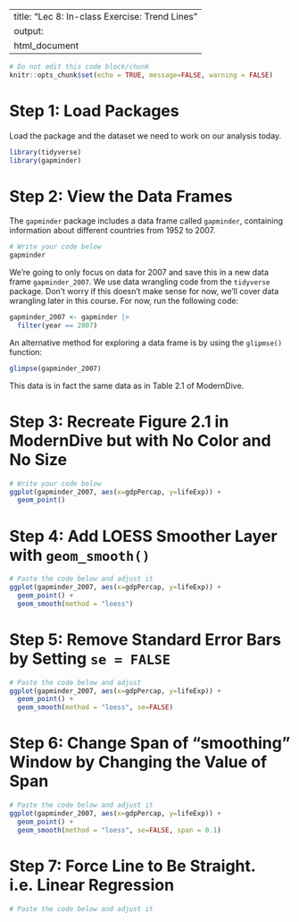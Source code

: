 
---
title: "Lec 8: In-class Exercise: Trend Lines"
output:
  html_document
---

```r
# Do not edit this code block/chunk
knitr::opts_chunk$set(echo = TRUE, message=FALSE, warning = FALSE)
```

# Step 1: Load Packages

Load the package and the dataset we need to work on our analysis today.

```r
library(tidyverse)
library(gapminder)
```

# Step 2: View the Data Frames

The `gapminder` package includes a data frame called `gapminder`, containing information about different countries from 1952 to 2007. 

```r
# Write your code below
gapminder

```

We're going to only focus on data for 2007 and save this in a new data frame `gapminder_2007`. We use data wrangling code from the `tidyverse` package. Don't worry if this doesn't make sense for now, we'll cover data wrangling later in this course. For now, run the following code:

```r
gapminder_2007 <- gapminder |> 
  filter(year == 2007)
```

An alternative method for exploring a data frame is by using the `glipmse()` function:

```r
glimpse(gapminder_2007)
```

This data is in fact the same data as in Table 2.1 of ModernDive.

# Step 3: Recreate Figure 2.1 in ModernDive but with No Color and No Size

```r
# Write your code below
ggplot(gapminder_2007, aes(x=gdpPercap, y=lifeExp)) +
  geom_point()

```

# Step 4: Add LOESS Smoother Layer with `geom_smooth()`

```r
# Paste the code below and adjust it
ggplot(gapminder_2007, aes(x=gdpPercap, y=lifeExp)) +
  geom_point() +
  geom_smooth(method = "loess")

``` 

# Step 5: Remove Standard Error Bars by Setting `se = FALSE`

```r
# Paste the code below and adjust 
ggplot(gapminder_2007, aes(x=gdpPercap, y=lifeExp)) +
  geom_point() +
  geom_smooth(method = "loess", se=FALSE)

``` 

# Step 6: Change Span of "smoothing" Window by Changing the Value of Span

```r
# Paste the code below and adjust it
ggplot(gapminder_2007, aes(x=gdpPercap, y=lifeExp)) +
  geom_point() +
  geom_smooth(method = "loess", se=FALSE, span = 0.1)

``` 

# Step 7: Force Line to Be Straight. i.e. Linear Regression

```r
# Paste the code below and adjust it

``` 
